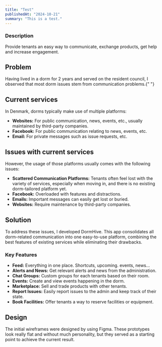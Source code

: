 ```yaml
---
title: "Test"
publishedAt: "2024-10-21"
summary: "This is a test."
---
```


### Description

Provide tenants an easy way to communicate, exchange products, get help and increase
engagement.

## Problem

Having lived in a dorm for 2 years and served on the resident council, I observed
that most dorm issues stem from communication problems.{" "}

## Current services

In Denmark, dorms typically make use of multiple platforms:

- **Websites:** For public communication, news, events, etc., usually maintained by third-party companies.
- **Facebook:** For public communication relating to news, events, etc.
- **Email:** For private messages such as issue requests, etc.

## Issues with current services

However, the usage of those platforms usually comes with the following issues:

- **Scattered Communication Platforms:** Tenants often feel lost with the variety of services, especially when moving in, and there is no existing dorm-tailored platform yet.
- **Facebook:** Overloaded with features and distractions.
- **Emails:** Important messages can easily get lost or buried.
- **Websites:** Require maintenance by third-party companies.

## Solution

To address these issues, I developed DormHive. This app consolidates all dorm-related communication into one easy-to-use platform, combining the best features of existing services while eliminating their drawbacks.

### Key Features

- **Feed:** Everything in one place. Shortcuts, upcoming. events, news...
- **Alerts and News:** Get relevant alerts and news from the administration.
- **Chat Groups:** Custom groups for each tenants based on their room.
- **Events:** Create and view events happening in the dorm.
- **Marketplace:** Sell and trade products with other tenants.
- **Report Issues:** Easily report issues to the admin and keep track of their state.
- **Book Facilities:** Offer tenants a way to reserve facilities or equipment.

## Design

The initial wireframes were designed by using Figma. These prototypes look really flat and without much personality, but they served as a starting point to achieve the current result.
